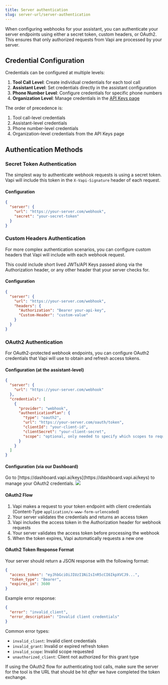 ```yaml
---
title: Server authentication
slug: server-url/server-authentication
---
```


When configuring webhooks for your assistant, you can authenticate your server endpoints using either a secret token, custom headers, or OAuth2. This ensures that only authorized requests from Vapi are processed by your server.

## Credential Configuration

Credentials can be configured at multiple levels:

1. **Tool Call Level**: Create individual credentials for each tool call
2. **Assistant Level**: Set credentials directly in the assistant configuration
3. **Phone Number Level**: Configure credentials for specific phone numbers
4. **Organization Level**: Manage credentials in the [API Keys page](https://dashboard.vapi.ai/keys)

The order of precedence is:
1. Tool call-level credentials
2. Assistant-level credentials
3. Phone number-level credentials
4. Organization-level credentials from the API Keys page

## Authentication Methods

### Secret Token Authentication

The simplest way to authenticate webhook requests is using a secret token. Vapi will include this token in the `X-Vapi-Signature` header of each request.

#### Configuration

```json
{
  "server": {
    "url": "https://your-server.com/webhook",
    "secret": "your-secret-token"
  }
}
```

### Custom Headers Authentication

For more complex authentication scenarios, you can configure custom headers that Vapi will include with each webhook request.

This could include short lived JWTs/API Keys passed along via the Authorization header, or any other header that your server checks for.

#### Configuration

```json
{
  "server": {
    "url": "https://your-server.com/webhook",
    "headers": {
      "Authorization": "Bearer your-api-key",
      "Custom-Header": "custom-value"
    }
  }
}
```

### OAuth2 Authentication

For OAuth2-protected webhook endpoints, you can configure OAuth2 credentials that Vapi will use to obtain and refresh access tokens.

#### Configuration (at the assistant-level)

```json
{
  "server": {
    "url": "https://your-server.com/webhook"
  },
  "credentials": [
    {
      "provider": "webhook",
      "authenticationPlan": {
        "type": "oauth2",
        "url": "https://your-server.com/oauth/token",
        "clientId": "your-client-id",
        "clientSecret": "your-client-secret",
        "scope": "optional, only needed to specify which scopes to request access for"
      }
    }
  ]
}
```

#### Configuration (via our Dashboard)

<Steps>
  <Step title="Visit the API Keys page">
    Go to [https://dashboard.vapi.ai/keys](https://dashboard.vapi.ai/keys) to manage your OAuth2 credentials.
  </Step>
</Steps>

<Frame caption="OAuth2 configuration in the Vapi dashboard">
  <img src="../static/images/server-url/authentication/webhook.png" />
</Frame>

#### OAuth2 Flow

1. Vapi makes a request to your token endpoint with client credentials (Content-Type `application/x-www-form-urlencoded`)
2. Your server validates the credentials and returns an access token
3. Vapi includes the access token in the Authorization header for webhook requests
4. Your server validates the access token before processing the webhook
5. When the token expires, Vapi automatically requests a new one

#### OAuth2 Token Response Format

Your server should return a JSON response with the following format:

```json
{
  "access_token": "eyJhbGciOiJIUzI1NiIsInR5cCI6IkpXVCJ9...",
  "token_type": "Bearer",
  "expires_in": 3600
}
```

Example error response:

```json
{
  "error": "invalid_client",
  "error_description": "Invalid client credentials"
}
```

Common error types:
- `invalid_client`: Invalid client credentials
- `invalid_grant`: Invalid or expired refresh token
- `invalid_scope`: Invalid scope requested
- `unauthorized_client`: Client not authorized for this grant type

<Note> If using the OAuth2 flow for authenticating tool calls, make sure the server for the tool is the URL that should be hit *after* we have completed the token exchange. </Note>